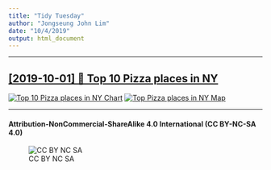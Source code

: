 ```yaml
---
title: "Tidy Tuesday"
author: "Jongseung John Lim"
date: "10/4/2019"
output: html_document
---
```


***

## [[2019-10-01] 🍕 Top 10 Pizza places in NY](./R/2019_40/)
[![Top 10 Pizza places in NY Chart](./plots/2019_40/2019_40_AllThePizza_Charts.png)](./plots/2019_40/)
[![Top Pizza places in NY Map](./plots/2019_40/2019_40_AllThePizza_Map.png)](./plots/2019_40/)

***

#### Attribution-NonCommercial-ShareAlike 4.0 International (CC BY-NC-SA 4.0)
![CC BY NC SA](https://user-images.githubusercontent.com/4276174/66068560-a906c800-e502-11e9-9fad-11d668fff197.png)